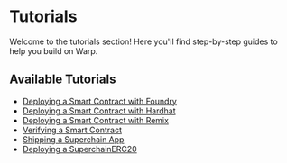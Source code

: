 # Tutorials

Welcome to the tutorials section! Here you'll find step-by-step guides to help you build on Warp.

## Available Tutorials

* [Deploying a Smart Contract with Foundry](/build/tutorials/deploying-a-smart-contract/foundry)
* [Deploying a Smart Contract with Hardhat](/build/tutorials/deploying-a-smart-contract/hardhat)
* [Deploying a Smart Contract with Remix](/build/tutorials/deploying-a-smart-contract/remix)
* [Verifying a Smart Contract](/build/tutorials/verify-smart-contract)
* [Shipping a Superchain App](/build/tutorials/shipping-on-the-superchain)
* [Deploying a SuperchainERC20](/build/tutorials/deploying-a-superchainerc20)
